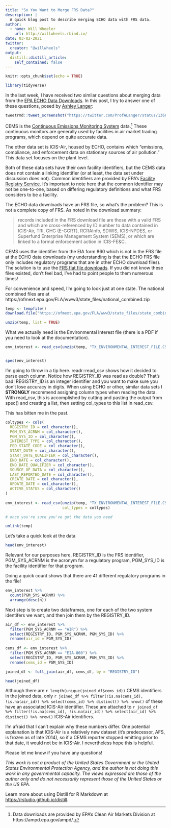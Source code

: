 ```yaml
---
title: "So You Want to Merge FRS Data?"
description: |
  A quick blog post to describe merging ECHO data with FRS data.
author:
  - name: Will Wheeler
    url: http://willwheels.rbind.io/
date: 03-02-2021
twitter:
  creator: "@willwheels"
output:
  distill::distill_article:
    self_contained: false
---
```


```r
knitr::opts_chunk$set(echo = TRUE)

library(tidyverse)
```


In the last week, I have received two similar questions about merging data from the [EPA ECHO Data Downloads](https://echo.epa.gov/tools/data-downloads). In this post, I try to answer one of these questions, posed by [Ashley Langer](https://www.ashleylanger.com/):

```r
tweetrmd::tweet_screenshot("https://twitter.com/ProfALanger/status/1366124025349505025?s=20")
```

CEMS is the [Continuous Emissions Monitoring System](https://www.epa.gov/emc/emc-continuous-emission-monitoring-systems) data.^[Data downloads are provided by EPA's Clean Air Markets Division at https://ampd.epa.gov/ampd/.] These continuous monitors are generally used by facilities in air market trading programs, which depend on quite accurate data.

The other data set is ICIS-Air, housed by ECHO, contains which "emissions, compliance, and enforcement data on stationary sources of air pollution." This data set focuses on the plant level. 

Both of these data sets have their own facility identifiers, but the CEMS data does not contain a linking identifier (or at least, the data set under discussion does not). Common identifiers are provided by EPA's [Facility Registry Service](https://www.epa.gov/frs). It's important to note here that the common identifier may not be one-to-one, based on differing regulatory definitions and what FRS considers to be a facility.

The ECHO data downloads have an FRS file, so what's the problem? This is not a complete copy of FRS. As noted in the download summary:

>records included in the FRS download file are those with a valid FRS and which are cross-referenced by ID number to data contained in ICIS-Air, TRI, GHG (E-GGRT), RCRAInfo, SDWIS, ICIS-NPDES, or Superfund Enterprise Management System (SEMS), or which are linked to a formal enforcement action in ICIS-FE&C.

 CEMS uses the identifier from the EIA form 860 which is not in the FRS file at the ECHO data downloads (my understanding is that the ECHO FRS file only includes regulatory programs that are in other ECHO download files). The solution is to use the [FRS flat file downloads](https://www.epa.gov/frs/epa-state-combined-csv-download-files). If you did not know these files existed, don't feel bad, I've had to point people to them numerous times!

 For convenience and speed, I'm going to look just at one state. 
 The national combined files are at  
 https://ofmext.epa.gov/FLA/www3/state_files/national_combined.zip

```r


temp <- tempfile()
download.file("https://ofmext.epa.gov/FLA/www3/state_files/state_combined_tx.zip",temp)

unzip(temp, list = TRUE)

```

What we actually need is the Environmental Interest file (there is a PDF if you need to look at the documentation).

```r

env_interest <- read_csv(unzip(temp, "TX_ENVIRONMENTAL_INTEREST_FILE.CSV"))


spec(env_interest)
```

I'm going to throw in a tip here. readr::read_csv shows how it decided to parse each column. Notice how REGISTRY_ID was read as double? That's bad! REGISTRY_ID is an integer identifier and you want to make sure you don't lose accuracy in digits. When using ECHO or other, similar data sets I __STRONGLY__ recommend assigning column types when reading the data. With read_csv, this is accomplished by cutting and pasting the output from spec() and creating a list, then setting col_types to this list in read_csv. 

<aside> This has bitten me in the past. </aside>

```r

coltypes <- cols(
  REGISTRY_ID = col_character(),
  PGM_SYS_ACRNM = col_character(),
  PGM_SYS_ID = col_character(),
  INTEREST_TYPE = col_character(),
  FED_STATE_CODE = col_character(),
  START_DATE = col_character(),
  START_DATE_QUALIFIER = col_character(),
  END_DATE = col_character(),
  END_DATE_QUALIFIER = col_character(),
  SOURCE_OF_DATA = col_character(),
  LAST_REPORTED_DATE = col_character(),
  CREATE_DATE = col_character(),
  UPDATE_DATE = col_character(),
  ACTIVE_STATUS = col_character()
)
  
env_interest <- read_csv(unzip(temp, "TX_ENVIRONMENTAL_INTEREST_FILE.CSV"),
                         col_types = coltypes)


```

```r

# once you're sure you've got the data you need

unlink(temp)

```

Let's take a quick look at the data

```r

head(env_interest)

```
Relevant for our purposes here, REGISTRY_ID is the FRS identifier, PGM_SYS_ACRNM is the acronym for a regulatory program, PGM_SYS_ID is the facility identifier for that program. 

Doing a quick count shows that there are 41 different regulatory programs in the file!

```r

env_interest %>%
  count(PGM_SYS_ACRNM) %>%
  arrange(desc(n))

```

Next step is to create two dataframes, one for each of the two system identifers we want, and then join them by the REGISTRY_ID.

```r

air_df <- env_interest %>%
  filter(PGM_SYS_ACRNM == "AIR") %>%
  select(REGISTRY_ID, PGM_SYS_ACRNM, PGM_SYS_ID) %>%
  rename(air_id = PGM_SYS_ID)
  
cems_df <- env_interest %>%
  filter(PGM_SYS_ACRNM == "EIA-860") %>%
  select(REGISTRY_ID, PGM_SYS_ACRNM, PGM_SYS_ID) %>%
  rename(cems_id = PGM_SYS_ID)

joined_df <- full_join(air_df, cems_df, by = "REGISTRY_ID")

head(joined_df)
```


Although there are `r length(unique(joined_df$cems_id))` CEMS identifiers in the joined data, only `r joined_df %>% filter(!is.na(cems_id), !is.na(air_id)) %>% select(cems_id) %>% distinct() %>% nrow()` of these have an associated ICIS-Air identifier. These are attached to `r joined_df %>% filter(!is.na(cems_id), !is.na(air_id)) %>% select(air_id) %>% distinct() %>% nrow()` ICIS-Air identifiers.

I'm afraid that I can't explain why these numbers differ. One potential explanation is that ICIS-Air is a relatively new dataset (it's predecessor, AFS, is frozen as of late 2014), so if a CEMS reporter stopped emitting prior to that date, it would not be in ICIS-Air. I nevertheless hope this is helpful. 

Please let me know if you have any questions!

_This work is not a product of the United States Government or the United States Environmental Protection Agency, and the author is not doing this work in any governmental capacity.  The views expressed are those of the author only and do not necessarily represent those of the United States or the US EPA._

Learn more about using Distill for R Markdown at <https://rstudio.github.io/distill>.





